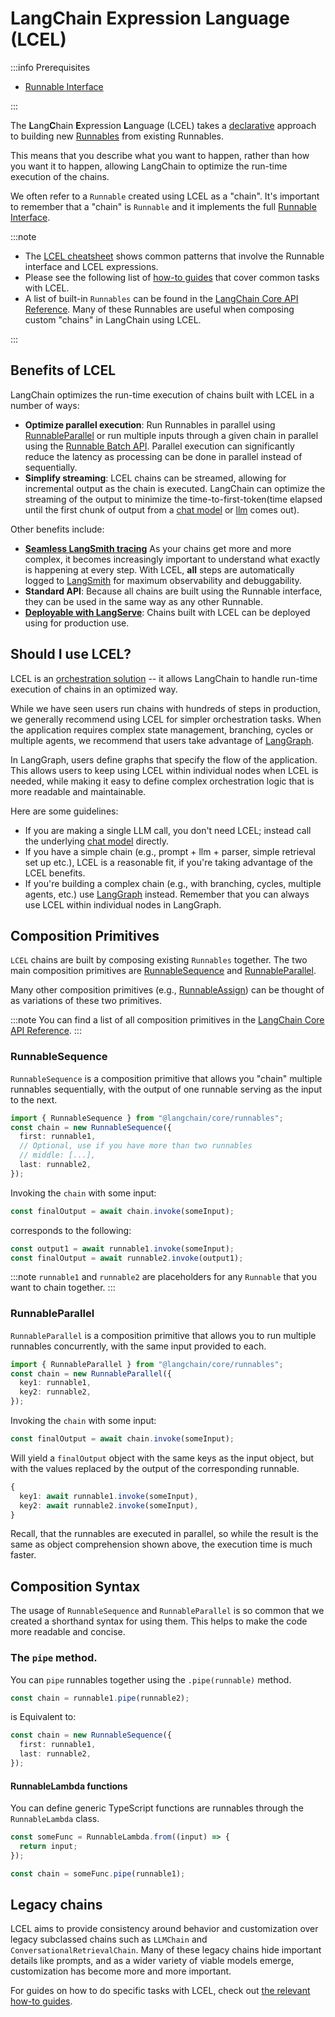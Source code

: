 # LangChain Expression Language (LCEL)

:::info Prerequisites

- [Runnable Interface](/docs/concepts/runnables)

:::

The **L**ang**C**hain **E**xpression **L**anguage (LCEL) takes a [declarative](https://en.wikipedia.org/wiki/Declarative_programming) approach to building new [Runnables](/docs/concepts/runnables) from existing Runnables.

This means that you describe what you want to happen, rather than how you want it to happen, allowing LangChain to optimize the run-time execution of the chains.

We often refer to a `Runnable` created using LCEL as a "chain". It's important to remember that a "chain" is `Runnable` and it implements the full [Runnable Interface](/docs/concepts/runnables).

:::note

- The [LCEL cheatsheet](/docs/how_to/lcel_cheatsheet/) shows common patterns that involve the Runnable interface and LCEL expressions.
- Please see the following list of [how-to guides](/docs/how_to/#langchain-expression-language-lcel) that cover common tasks with LCEL.
- A list of built-in `Runnables` can be found in the [LangChain Core API Reference](https://api.js.langchain.com/modules/_langchain_core.runnables.html). Many of these Runnables are useful when composing custom "chains" in LangChain using LCEL.

:::

## Benefits of LCEL

LangChain optimizes the run-time execution of chains built with LCEL in a number of ways:

- **Optimize parallel execution**: Run Runnables in parallel using [RunnableParallel](#RunnableParallel) or run multiple inputs through a given chain in parallel using the [Runnable Batch API](/docs/concepts/runnables#batch). Parallel execution can significantly reduce the latency as processing can be done in parallel instead of sequentially.
- **Simplify streaming**: LCEL chains can be streamed, allowing for incremental output as the chain is executed. LangChain can optimize the streaming of the output to minimize the time-to-first-token(time elapsed until the first chunk of output from a [chat model](/docs/concepts/chat_models) or [llm](/docs/concepts/text_llms) comes out).

Other benefits include:

- [**Seamless LangSmith tracing**](https://docs.smith.langchain.com)
  As your chains get more and more complex, it becomes increasingly important to understand what exactly is happening at every step.
  With LCEL, **all** steps are automatically logged to [LangSmith](https://docs.smith.langchain.com/) for maximum observability and debuggability.
- **Standard API**: Because all chains are built using the Runnable interface, they can be used in the same way as any other Runnable.
- [**Deployable with LangServe**](/docs/concepts/architecture#langserve): Chains built with LCEL can be deployed using for production use.

## Should I use LCEL?

LCEL is an [orchestration solution](<https://en.wikipedia.org/wiki/Orchestration_(computing)>) -- it allows LangChain to handle run-time execution of chains in an optimized way.

While we have seen users run chains with hundreds of steps in production, we generally recommend using LCEL for simpler orchestration tasks. When the application requires complex state management, branching, cycles or multiple agents, we recommend that users take advantage of [LangGraph](/docs/concepts/architecture#langgraph).

In LangGraph, users define graphs that specify the flow of the application. This allows users to keep using LCEL within individual nodes when LCEL is needed, while making it easy to define complex orchestration logic that is more readable and maintainable.

Here are some guidelines:

- If you are making a single LLM call, you don't need LCEL; instead call the underlying [chat model](/docs/concepts/chat_models) directly.
- If you have a simple chain (e.g., prompt + llm + parser, simple retrieval set up etc.), LCEL is a reasonable fit, if you're taking advantage of the LCEL benefits.
- If you're building a complex chain (e.g., with branching, cycles, multiple agents, etc.) use [LangGraph](/docs/concepts/architecture#langgraph) instead. Remember that you can always use LCEL within individual nodes in LangGraph.

## Composition Primitives

`LCEL` chains are built by composing existing `Runnables` together. The two main composition primitives are [RunnableSequence](https://api.js.langchain.com/classes/_langchain_core.runnables.RunnableSequence.html) and [RunnableParallel](https://api.js.langchain.com/classes/_langchain_core.runnables.RunnableParallel.html).

Many other composition primitives (e.g., [RunnableAssign](https://api.js.langchain.com/classes/_langchain_core.runnables.RunnableAssign.html)) can be thought of as variations of these two primitives.

:::note
You can find a list of all composition primitives in the [LangChain Core API Reference](https://api.js.langchain.com/modules/_langchain_core.runnables.html).
:::

### RunnableSequence

`RunnableSequence` is a composition primitive that allows you "chain" multiple runnables sequentially, with the output of one runnable serving as the input to the next.

```typescript
import { RunnableSequence } from "@langchain/core/runnables";
const chain = new RunnableSequence({
  first: runnable1,
  // Optional, use if you have more than two runnables
  // middle: [...],
  last: runnable2,
});
```

Invoking the `chain` with some input:

```typescript
const finalOutput = await chain.invoke(someInput);
```

corresponds to the following:

```typescript
const output1 = await runnable1.invoke(someInput);
const finalOutput = await runnable2.invoke(output1);
```

:::note
`runnable1` and `runnable2` are placeholders for any `Runnable` that you want to chain together.
:::

### RunnableParallel

`RunnableParallel` is a composition primitive that allows you to run multiple runnables concurrently, with the same input provided to each.

```typescript
import { RunnableParallel } from "@langchain/core/runnables";
const chain = new RunnableParallel({
  key1: runnable1,
  key2: runnable2,
});
```

Invoking the `chain` with some input:

```typescript
const finalOutput = await chain.invoke(someInput);
```

Will yield a `finalOutput` object with the same keys as the input object, but with the values replaced by the output of the corresponding runnable.

```typescript
{
  key1: await runnable1.invoke(someInput),
  key2: await runnable2.invoke(someInput),
}
```

Recall, that the runnables are executed in parallel, so while the result is the same as
object comprehension shown above, the execution time is much faster.

## Composition Syntax

The usage of `RunnableSequence` and `RunnableParallel` is so common that we created a shorthand syntax for using them. This helps
to make the code more readable and concise.

### The `pipe` method.

You can `pipe` runnables together using the `.pipe(runnable)` method.

```typescript
const chain = runnable1.pipe(runnable2);
```

is Equivalent to:

```typescript
const chain = new RunnableSequence({
  first: runnable1,
  last: runnable2,
});
```

#### RunnableLambda functions

You can define generic TypeScript functions are runnables through the `RunnableLambda` class.

```typescript
const someFunc = RunnableLambda.from((input) => {
  return input;
});

const chain = someFunc.pipe(runnable1);
```

## Legacy chains

LCEL aims to provide consistency around behavior and customization over legacy subclassed chains such as `LLMChain` and
`ConversationalRetrievalChain`. Many of these legacy chains hide important details like prompts, and as a wider variety
of viable models emerge, customization has become more and more important.

For guides on how to do specific tasks with LCEL, check out [the relevant how-to guides](/docs/how_to/#langchain-expression-language-lcel).
